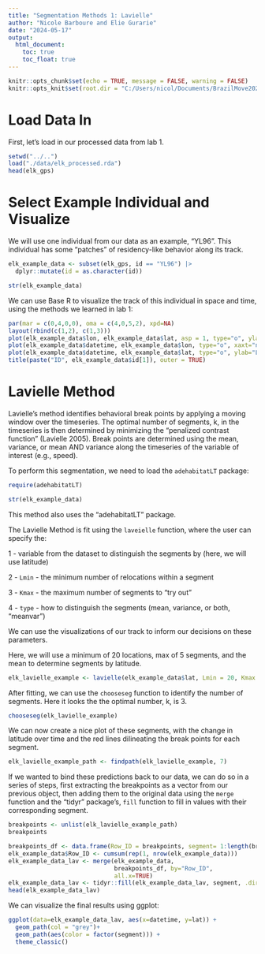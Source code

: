 ```yaml
---
title: "Segmentation Methods 1: Lavielle"
author: "Nicole Barboure and Elie Gurarie"
date: "2024-05-17"
output:
  html_document:
    toc: true
    toc_float: true
---
```


```r

knitr::opts_chunk$set(echo = TRUE, message = FALSE, warning = FALSE)
knitr::opts_knit$set(root.dir = "C:/Users/nicol/Documents/BrazilMove2024")
```

# Load Data In

First, let's load in our processed data from lab 1.

```r
setwd("../..")
load("./data/elk_processed.rda")
head(elk_gps)
```

# Select Example Individual and Visualize

We will use one individual from our data as an example, "YL96". This individual has some "patches" of residency-like behavior along its track.

```r
elk_example_data <- subset(elk_gps, id == "YL96") |>
  dplyr::mutate(id = as.character(id))

str(elk_example_data)
```


We can use Base R to visualize the track of this individual in space and time, using the methods we learned in lab 1:


```r
par(mar = c(0,4,0,0), oma = c(4,0,5,2), xpd=NA)
layout(rbind(c(1,2), c(1,3)))
plot(elk_example_data$lon, elk_example_data$lat, asp = 1, type="o", ylab="Latitude", xlab="Longitude")
plot(elk_example_data$datetime, elk_example_data$lon, type="o", xaxt="n", ylab="Longitude", xlab="")
plot(elk_example_data$datetime, elk_example_data$lat, type="o", ylab="Latitude", xlab="Datetime")
title(paste("ID", elk_example_data$id[1]), outer = TRUE)
```

# Lavielle Method

Lavielle’s method identifies behavioral break points by applying a moving window over the timeseries. The optimal number of segments, k, in the timeseries is then determined by minimizing the "penalized contrast function" (Lavielle 2005). Break points are determined using the mean, variance, or mean AND variance along the timeseries of the variable of interest (e.g., speed).

To perform this segmentation, we need to load the `adehabitatLT` package: 

```r
require(adehabitatLT)
```

```r
str(elk_example_data)
```

This method also uses the "adehabitatLT" package. 

The Lavielle Method is fit using the `laveielle` function, where the user can specify the:

1 - variable from the dataset to distinguish the segments by (here, we will use latitude)
  
2 - `Lmin` - the minimum number of relocations within a segment
  
3 - `Kmax` - the maximum number of segments to "try out"
  
4 - `type` - how to distinguish the segments (mean, variance, or both, "meanvar")
  
We can use the visualizations of our track to inform our decisions on these parameters. 

Here, we will use a minimum of 20 locations, max of 5 segments, and the mean to determine segments by latitude.

```r
elk_lavielle_example <- lavielle(elk_example_data$lat, Lmin = 20, Kmax = 10, type = "mean")
```

After fitting, we can use the `chooseseg` function to identify the number of segments.
Here it looks the the optimal number, k, is 3.

```r
chooseseg(elk_lavielle_example)
```

We can now create a nice plot of these segments, with the change in latitude over time and the red lines dilineating the break points for each segment.

```r
elk_lavielle_example_path <- findpath(elk_lavielle_example, 7)
```

If we wanted to bind these predictions back to our data, we can do so in a series of steps, first extracting the breakpoints as a vector from our previous object, then adding them to the original data using the `merge` function and the "tidyr" package's, `fill` function to fill in values with their corresponding segment.

```r
breakpoints <- unlist(elk_lavielle_example_path)
breakpoints
```

```r
breakpoints_df <- data.frame(Row_ID = breakpoints, segment= 1:length(breakpoints))
elk_example_data$Row_ID <- cumsum(rep(1, nrow(elk_example_data)))
elk_example_data_lav <- merge(elk_example_data, 
                              breakpoints_df, by="Row_ID", 
                              all.x=TRUE)
elk_example_data_lav <- tidyr::fill(elk_example_data_lav, segment, .direction = 'down')
head(elk_example_data_lav)
```

We can visualize the final results using ggplot: 

```r
ggplot(data=elk_example_data_lav, aes(x=datetime, y=lat)) +
  geom_path(col = "grey")+
  geom_path(aes(color = factor(segment))) + 
  theme_classic()
```

